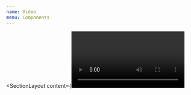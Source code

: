 ```yaml
---
name: Video
menu: Components
---
```


<SectionLayout content={<Video />}>
  <Code
  code={`
  <Video.Container render={data => (
      <Video.Stage
      headline="Healing Flowers"
      tag="h1"
      muted={data.isMuted}
      handleClick={() => data.setMuted(!data.isMuted)}
      copy="Sustainable surf and yoga collection in collaboration with @facingblankpages">
      <Video.Media
        controls={false}
        autoPlay={true}
        loop={true}
        muted={data.isMuted}
        ref={data.videoRef}
        sources={[
          {
            id: 'first-demo-video-mp4',
            src: '/woodlike-sustainable-swimwear-healing-flowers-large.mp4',
            type: 'video/mp4',
          },
          {
            id: 'first-demo-video-web',
            src: '/woodlike-sustainable-swimwear-healing-flowers-large.webm',
            type: 'video/webm',
          },
        ]}
      />
    </Video.Stage>
  )}/>
  `}
    lang={Language.tsx}
    size="m"
  />
</SectionLayout>
